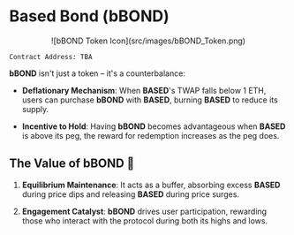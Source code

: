 #  Based Bond (bBOND)

<center>
![bBOND Token Icon](src/images/bBOND_Token.png)
</center>

```plaintext
Contract Address: TBA
```

**bBOND** isn't just a token – it's a counterbalance:

- **Deflationary Mechanism**: When **BASED**'s TWAP falls below 1 ETH, users can purchase **bBOND** with **BASED**, burning **BASED** to reduce its supply.

- **Incentive to Hold**: Having **bBOND** becomes advantageous when **BASED** is above its peg, the reward for redemption increases as the peg does.

## The Value of bBOND 🔄

1. **Equilibrium Maintenance**: It acts as a buffer, absorbing excess **BASED** during price dips and releasing **BASED** during price surges.
  
2. **Engagement Catalyst**: **bBOND** drives user participation, rewarding those who interact with the protocol during both its highs and lows.